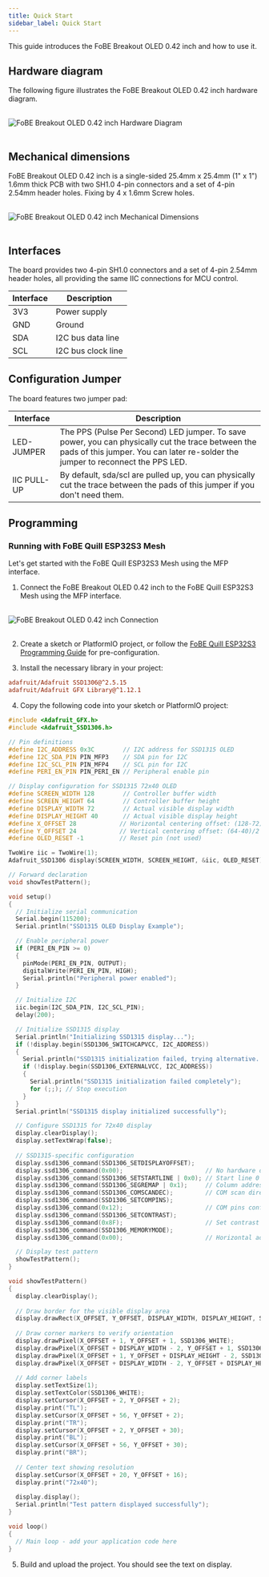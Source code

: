 ```yaml
---
title: Quick Start
sidebar_label: Quick Start
---
```


This guide introduces the FoBE Breakout OLED 0.42 inch and how to use it.

## Hardware diagram

The following figure illustrates the FoBE Breakout OLED 0.42 inch hardware diagram.

<br/>
<div style={{ textAlign: 'center' }}>
  <img src="/img/products/f2203-r1a.digram.png" alt="FoBE Breakout OLED 0.42 inch Hardware Diagram" style={{ width: '80%', height: 'auto' }} />
</div>
<br/>

## Mechanical dimensions

FoBE Breakout OLED 0.42 inch is a single-sided 25.4mm x 25.4mm (1" x 1") 1.6mm thick PCB with two SH1.0 4-pin connectors and a set of 4-pin 2.54mm header holes. Fixing by 4 x 1.6mm Screw holes.

<br/>
<div style={{ textAlign: 'center' }}>
  <img src="/img/products/f2203-r1a.dimensions.png" alt="FoBE Breakout OLED 0.42 inch Mechanical Dimensions" style={{ width: '80%', height: 'auto' }} />
</div>
<br/>

## Interfaces

The board provides two 4-pin SH1.0 connectors and a set of 4-pin 2.54mm header holes, all providing the same IIC connections for MCU control.

  |Interface                           |Description |
  |-------------------------------|---------|
  |3V3 |Power supply       |
  |GND  |Ground       |
  |SDA |I2C bus data line       |
  |SCL |I2C bus clock line       |

## Configuration Jumper

The board features two jumper pad:

|Interface                           |Description |
|-------------------------------|---------|
|LED-JUMPER |The PPS (Pulse Per Second) LED jumper. To save power, you can physically cut the trace between the pads of this jumper. You can later re-solder the jumper to reconnect the PPS LED. |
|IIC PULL-UP |By default, sda/scl are pulled up, you can physically cut the trace between the pads of this jumper if you don't need them.|

## Programming

### Running with FoBE Quill ESP32S3 Mesh

Let's get started with the FoBE Quill ESP32S3 Mesh using the MFP interface.

1. Connect the FoBE Breakout OLED 0.42 inch to the FoBE Quill ESP32S3 Mesh using the MFP interface.
<br/>
<div style={{ textAlign: 'center' }}>
  <img src="/img/products/breakout-debugger-connection.png" alt="FoBE Breakout OLED 0.42 inch Connection" style={{ width: '80%', height: 'auto' }} />
</div>
<br/>

2. Create a sketch or PlatformIO project, or follow the [FoBE Quill ESP32S3 Programming Guide](/product/f1102/programming) for pre-configuration.

3. Install the necessary library in your project:
```ini
adafruit/Adafruit SSD1306@^2.5.15
adafruit/Adafruit GFX Library@^1.12.1
```

4. Copy the following code into your sketch or PlatformIO project:
```cpp
#include <Adafruit_GFX.h>
#include <Adafruit_SSD1306.h>

// Pin definitions
#define I2C_ADDRESS 0x3C        // I2C address for SSD1315 OLED
#define I2C_SDA_PIN PIN_MFP3    // SDA pin for I2C
#define I2C_SCL_PIN PIN_MFP4    // SCL pin for I2C
#define PERI_EN_PIN PIN_PERI_EN // Peripheral enable pin

// Display configuration for SSD1315 72x40 OLED
#define SCREEN_WIDTH 128        // Controller buffer width
#define SCREEN_HEIGHT 64        // Controller buffer height
#define DISPLAY_WIDTH 72        // Actual visible display width
#define DISPLAY_HEIGHT 40       // Actual visible display height
#define X_OFFSET 28            // Horizontal centering offset: (128-72)/2
#define Y_OFFSET 24            // Vertical centering offset: (64-40)/2 + 12
#define OLED_RESET -1          // Reset pin (not used)

TwoWire iic = TwoWire(1);
Adafruit_SSD1306 display(SCREEN_WIDTH, SCREEN_HEIGHT, &iic, OLED_RESET);

// Forward declaration
void showTestPattern();

void setup()
{
  // Initialize serial communication
  Serial.begin(115200);
  Serial.println("SSD1315 OLED Display Example");

  // Enable peripheral power
  if (PERI_EN_PIN >= 0)
  {
    pinMode(PERI_EN_PIN, OUTPUT);
    digitalWrite(PERI_EN_PIN, HIGH);
    Serial.println("Peripheral power enabled");
  }

  // Initialize I2C
  iic.begin(I2C_SDA_PIN, I2C_SCL_PIN);
  delay(200);

  // Initialize SSD1315 display
  Serial.println("Initializing SSD1315 display...");
  if (!display.begin(SSD1306_SWITCHCAPVCC, I2C_ADDRESS))
  {
    Serial.println("SSD1315 initialization failed, trying alternative...");
    if (!display.begin(SSD1306_EXTERNALVCC, I2C_ADDRESS))
    {
      Serial.println("SSD1315 initialization failed completely");
      for (;;); // Stop execution
    }
  }
  Serial.println("SSD1315 display initialized successfully");

  // Configure SSD1315 for 72x40 display
  display.clearDisplay();
  display.setTextWrap(false);
  
  // SSD1315-specific configuration
  display.ssd1306_command(SSD1306_SETDISPLAYOFFSET);
  display.ssd1306_command(0x00);                       // No hardware offset
  display.ssd1306_command(SSD1306_SETSTARTLINE | 0x0); // Start line 0
  display.ssd1306_command(SSD1306_SEGREMAP | 0x1);     // Column address remapping
  display.ssd1306_command(SSD1306_COMSCANDEC);         // COM scan direction
  display.ssd1306_command(SSD1306_SETCOMPINS);
  display.ssd1306_command(0x12);                       // COM pins configuration for 72x40
  display.ssd1306_command(SSD1306_SETCONTRAST);
  display.ssd1306_command(0x8F);                       // Set contrast
  display.ssd1306_command(SSD1306_MEMORYMODE);
  display.ssd1306_command(0x00);                       // Horizontal addressing mode

  // Display test pattern
  showTestPattern();
}

void showTestPattern()
{
  display.clearDisplay();
  
  // Draw border for the visible display area
  display.drawRect(X_OFFSET, Y_OFFSET, DISPLAY_WIDTH, DISPLAY_HEIGHT, SSD1306_WHITE);
  
  // Draw corner markers to verify orientation
  display.drawPixel(X_OFFSET + 1, Y_OFFSET + 1, SSD1306_WHITE);           // Top-left
  display.drawPixel(X_OFFSET + DISPLAY_WIDTH - 2, Y_OFFSET + 1, SSD1306_WHITE);    // Top-right  
  display.drawPixel(X_OFFSET + 1, Y_OFFSET + DISPLAY_HEIGHT - 2, SSD1306_WHITE);  // Bottom-left
  display.drawPixel(X_OFFSET + DISPLAY_WIDTH - 2, Y_OFFSET + DISPLAY_HEIGHT - 2, SSD1306_WHITE); // Bottom-right
  
  // Add corner labels
  display.setTextSize(1);
  display.setTextColor(SSD1306_WHITE);
  display.setCursor(X_OFFSET + 2, Y_OFFSET + 2);
  display.print("TL");
  display.setCursor(X_OFFSET + 56, Y_OFFSET + 2);
  display.print("TR");
  display.setCursor(X_OFFSET + 2, Y_OFFSET + 30);
  display.print("BL");
  display.setCursor(X_OFFSET + 56, Y_OFFSET + 30);
  display.print("BR");
  
  // Center text showing resolution
  display.setCursor(X_OFFSET + 20, Y_OFFSET + 16);
  display.print("72x40");
  
  display.display();
  Serial.println("Test pattern displayed successfully");
}

void loop()
{
  // Main loop - add your application code here
}
```
5. Build and upload the project. You should see the text on display.